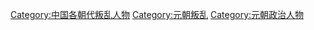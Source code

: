 [[Category:中国各朝代叛乱人物|Category:中国各朝代叛乱人物]]
[[Category:元朝叛乱|Category:元朝叛乱]]
[[Category:元朝政治人物|Category:元朝政治人物]]